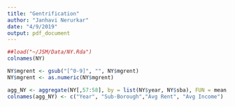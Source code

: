 ```yaml
---
title: "Gentrification"
author: "Janhavi Nerurkar"
date: "4/9/2019"
output: pdf_document
---
```


```r
##load("~/JSM/Data/NY.Rda")
colnames(NY)
```

```r
NY$mgrent <- gsub("[^0-9]", "", NY$mgrent)
NY$mgrent <- as.numeric(NY$mgrent)

agg_NY <- aggregate(NY[,57:58], by = list(NY$year, NY$sba), FUN = mean, na.rm = TRUE)
colnames(agg_NY) <- c("Year", "Sub-Borough","Avg Rent", "Avg Income")
```

